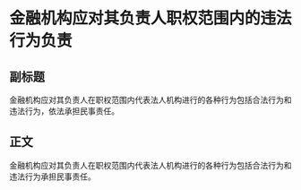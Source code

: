 # 金融机构应对其负责人职权范围内的违法行为负责
## 副标题
金融机构应对其负责人在职权范围内代表法人机构进行的各种行为包括合法行为和违法行为，依法承担民事责任。
## 正文
金融机构应对其负责人在职权范围内代表法人机构进行的各种行为包括合法行为和违法行为承担民事责任。